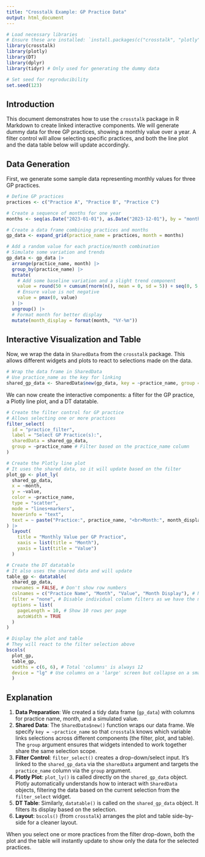 ```yaml
---
title: "Crosstalk Example: GP Practice Data"
output: html_document
---
```


```r
# Load necessary libraries
# Ensure these are installed: `install.packages(c("crosstalk", "plotly", "DT", "dplyr", "tidyr"))`
library(crosstalk)
library(plotly)
library(DT)
library(dplyr)
library(tidyr) # Only used for generating the dummy data

# Set seed for reproducibility
set.seed(123)
```

## Introduction

This document demonstrates how to use the `crosstalk` package in R Markdown to create linked interactive components. We will generate dummy data for three GP practices, showing a monthly value over a year. A filter control will allow selecting specific practices, and both the line plot and the data table below will update accordingly.

## Data Generation

First, we generate some sample data representing monthly values for three GP practices.

```r
# Define GP practices
practices <- c("Practice A", "Practice B", "Practice C")

# Create a sequence of months for one year
months <- seq(as.Date("2023-01-01"), as.Date("2023-12-01"), by = "month")

# Create a data frame combining practices and months
gp_data <- expand_grid(practice_name = practices, month = months)

# Add a random value for each practice/month combination
# Simulate some variation and trends
gp_data <- gp_data |>
  arrange(practice_name, month) |>
  group_by(practice_name) |>
  mutate(
    # Add some baseline variation and a slight trend component
    value = round(50 + cumsum(rnorm(n(), mean = 0, sd = 5)) + seq(0, 5, length.out = n()), 1),
    # Ensure value is not negative
    value = pmax(0, value)
  ) |>
  ungroup() |>
  # Format month for better display
  mutate(month_display = format(month, "%Y-%m"))
```

## Interactive Visualization and Table

Now, we wrap the data in `SharedData` from the `crosstalk` package. This allows different widgets and plots to react to selections made on the data.

```r
# Wrap the data frame in SharedData
# Use practice_name as the key for linking
shared_gp_data <- SharedData$new(gp_data, key = ~practice_name, group = "gp_selection")
```

We can now create the interactive components: a filter for the GP practice, a Plotly line plot, and a DT datatable.

```r
# Create the filter control for GP practice
# Allows selecting one or more practices
filter_select(
  id = "practice_filter",
  label = "Select GP Practice(s):",
  sharedData = shared_gp_data,
  group = ~practice_name # Filter based on the practice_name column
)
```

```r
# Create the Plotly line plot
# It uses the shared data, so it will update based on the filter
plot_gp <- plot_ly(
  shared_gp_data,
  x = ~month,
  y = ~value,
  color = ~practice_name,
  type = "scatter",
  mode = "lines+markers",
  hoverinfo = "text",
  text = ~ paste("Practice:", practice_name, "<br>Month:", month_display, "<br>Value:", value)
) |>
  layout(
    title = "Monthly Value per GP Practice",
    xaxis = list(title = "Month"),
    yaxis = list(title = "Value")
  )
```

```r
# Create the DT datatable
# It also uses the shared data and will update
table_gp <- datatable(
  shared_gp_data,
  rownames = FALSE, # Don't show row numbers
  colnames = c("Practice Name", "Month", "Value", "Month Display"), # Nicer column names
  filter = "none", # Disable individual column filters as we have the main filter
  options = list(
    pageLength = 10, # Show 10 rows per page
    autoWidth = TRUE
  )
)
```

```r
# Display the plot and table
# They will react to the filter selection above
bscols(
  plot_gp, 
  table_gp, 
  widths = c(6, 6), # Total 'columns' is always 12 
  device = "lg" # Use columns on a 'large' screen but collapse on a smaller one.
  )  
```

## Explanation

1.  **Data Preparation**: We created a tidy data frame (`gp_data`) with columns for practice name, month, and a simulated value.
2.  **Shared Data**: The `SharedData$new()` function wraps our data frame. We specify `key = ~practice_name` so that `crosstalk` knows which variable links selections across different components (the filter, plot, and table). The `group` argument ensures that widgets intended to work together share the same selection scope.
3.  **Filter Control**: `filter_select()` creates a drop-down/select input. It's linked to the `shared_gp_data` via the `sharedData` argument and targets the `practice_name` column via the `group` argument.
4.  **Plotly Plot**: `plot_ly()` is called directly on the `shared_gp_data` object. Plotly automatically understands how to interact with `SharedData` objects, filtering the data based on the current selection from the `filter_select` widget.
5.  **DT Table**: Similarly, `datatable()` is called on the `shared_gp_data` object. It filters its display based on the selection.
6.  **Layout**: `bscols()` (from `crosstalk`) arranges the plot and table side-by-side for a cleaner layout.

When you select one or more practices from the filter drop-down, both the plot and the table will instantly update to show only the data for the selected practices.
